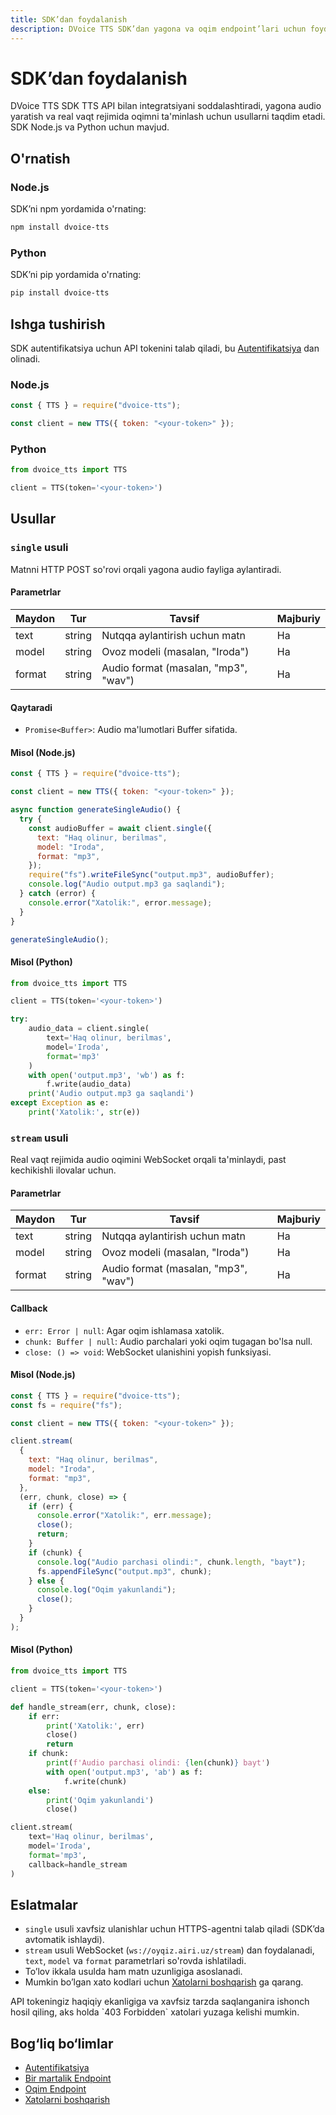```yaml
---
title: SDK’dan foydalanish
description: DVoice TTS SDK’dan yagona va oqim endpoint’lari uchun foydalanish usuli.
---
```


# SDK’dan foydalanish

DVoice TTS SDK TTS API bilan integratsiyani soddalashtiradi, yagona audio yaratish va real vaqt rejimida oqimni ta'minlash uchun usullarni taqdim etadi. SDK Node.js va Python uchun mavjud.

## O'rnatish

### Node.js

SDK’ni npm yordamida o'rnating:

```bash
npm install dvoice-tts
```

### Python

SDK’ni pip yordamida o'rnating:

```bash
pip install dvoice-tts
```

## Ishga tushirish

SDK autentifikatsiya uchun API tokenini talab qiladi, bu [Autentifikatsiya](./2-authentication) dan olinadi.

### Node.js

```javascript
const { TTS } = require("dvoice-tts");

const client = new TTS({ token: "<your-token>" });
```

### Python

```python
from dvoice_tts import TTS

client = TTS(token='<your-token>')
```

## Usullar

### `single` usuli

Matnni HTTP POST so'rovi orqali yagona audio fayliga aylantiradi.

#### Parametrlar

| Maydon | Tur    | Tavsif                               | Majburiy |
| ------ | ------ | ------------------------------------ | -------- |
| text   | string | Nutqqa aylantirish uchun matn        | Ha       |
| model  | string | Ovoz modeli (masalan, "Iroda")       | Ha       |
| format | string | Audio format (masalan, "mp3", "wav") | Ha       |

#### Qaytaradi

- `Promise<Buffer>`: Audio ma'lumotlari Buffer sifatida.

#### Misol (Node.js)

```javascript
const { TTS } = require("dvoice-tts");

const client = new TTS({ token: "<your-token>" });

async function generateSingleAudio() {
  try {
    const audioBuffer = await client.single({
      text: "Haq olinur, berilmas",
      model: "Iroda",
      format: "mp3",
    });
    require("fs").writeFileSync("output.mp3", audioBuffer);
    console.log("Audio output.mp3 ga saqlandi");
  } catch (error) {
    console.error("Xatolik:", error.message);
  }
}

generateSingleAudio();
```

#### Misol (Python)

```python
from dvoice_tts import TTS

client = TTS(token='<your-token>')

try:
    audio_data = client.single(
        text='Haq olinur, berilmas',
        model='Iroda',
        format='mp3'
    )
    with open('output.mp3', 'wb') as f:
        f.write(audio_data)
    print('Audio output.mp3 ga saqlandi')
except Exception as e:
    print('Xatolik:', str(e))
```

### `stream` usuli

Real vaqt rejimida audio oqimini WebSocket orqali ta'minlaydi, past kechikishli ilovalar uchun.

#### Parametrlar

| Maydon | Tur    | Tavsif                               | Majburiy |
| ------ | ------ | ------------------------------------ | -------- |
| text   | string | Nutqqa aylantirish uchun matn        | Ha       |
| model  | string | Ovoz modeli (masalan, "Iroda")       | Ha       |
| format | string | Audio format (masalan, "mp3", "wav") | Ha       |

#### Callback

- `err: Error | null`: Agar oqim ishlamasa xatolik.
- `chunk: Buffer | null`: Audio parchalari yoki oqim tugagan bo'lsa null.
- `close: () => void`: WebSocket ulanishini yopish funksiyasi.

#### Misol (Node.js)

```javascript
const { TTS } = require("dvoice-tts");
const fs = require("fs");

const client = new TTS({ token: "<your-token>" });

client.stream(
  {
    text: "Haq olinur, berilmas",
    model: "Iroda",
    format: "mp3",
  },
  (err, chunk, close) => {
    if (err) {
      console.error("Xatolik:", err.message);
      close();
      return;
    }
    if (chunk) {
      console.log("Audio parchasi olindi:", chunk.length, "bayt");
      fs.appendFileSync("output.mp3", chunk);
    } else {
      console.log("Oqim yakunlandi");
      close();
    }
  }
);
```

#### Misol (Python)

```python
from dvoice_tts import TTS

client = TTS(token='<your-token>')

def handle_stream(err, chunk, close):
    if err:
        print('Xatolik:', err)
        close()
        return
    if chunk:
        print(f'Audio parchasi olindi: {len(chunk)} bayt')
        with open('output.mp3', 'ab') as f:
            f.write(chunk)
    else:
        print('Oqim yakunlandi')
        close()

client.stream(
    text='Haq olinur, berilmas',
    model='Iroda',
    format='mp3',
    callback=handle_stream
)
```

## Eslatmalar

- `single` usuli xavfsiz ulanishlar uchun HTTPS-agentni talab qiladi (SDK’da avtomatik ishlaydi).
- `stream` usuli WebSocket (`ws://oyqiz.airi.uz/stream`) dan foydalanadi, `text`, `model` va `format` parametrlari so'rovda ishlatiladi.
- To’lov ikkala usulda ham matn uzunligiga asoslanadi.
- Mumkin bo’lgan xato kodlari uchun [Xatolarni boshqarish](./6-errors) ga qarang.

<Callout type="warning">
  API tokeningiz haqiqiy ekanligiga va xavfsiz tarzda saqlanganiга ishonch hosil
  qiling, aks holda `403 Forbidden` xatolari yuzaga kelishi mumkin.
</Callout>

## Bog‘liq bo‘limlar

- [Autentifikatsiya](./2-authentication)
- [Bir martalik Endpoint](./4-single)
- [Oqim Endpoint](./5-stream)
- [Xatolarni boshqarish](./6-errors)
